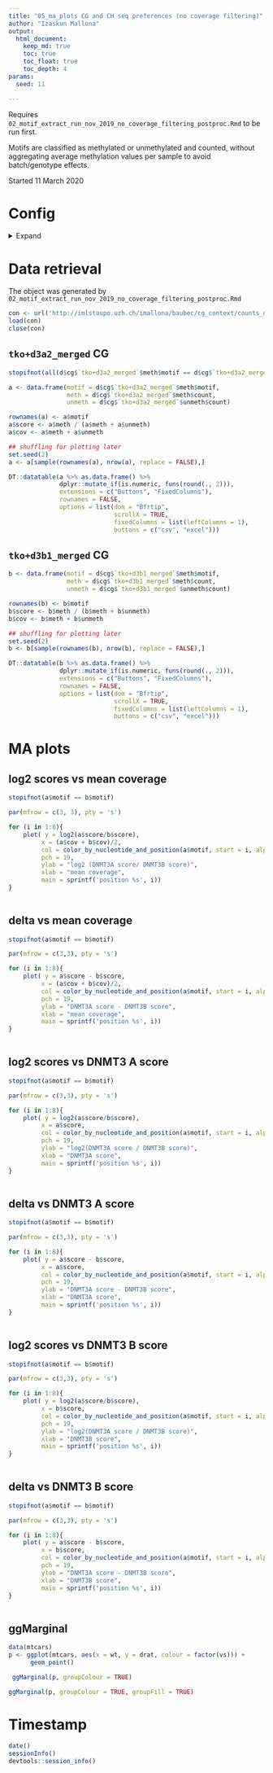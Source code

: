 ```yaml
---
title: "05_ma_plots CG and CH seq preferences (no coverage filtering)"
author: "Izaskun Mallona"
output:
  html_document:
    keep_md: true
    toc: true
    toc_float: true
    toc_depth: 4
params:
  seed: 11

---
```


Requires `02_motif_extract_run_nov_2019_no_coverage_filtering_postproc.Rmd` to be run first.

Motifs are classified as methylated or unmethylated and counted, without aggregating average methylation values per sample to avoid batch/genotype effects.

Started 11 March 2020

# Config

<details><summary>Expand</summary>

Libraries, knitr options, permutation numbers, threads.

```r
library(knitr)
library(Cairo)
library(ggplot2)
library(DT)
library(ggExtra)
```

```r
opts_chunk$set(fig.width = 5,
               fig.height = 5,
               dpi = 200,
               cache = TRUE,
               include = TRUE,
               cache.lazy = FALSE,
               warning = TRUE,
               message = TRUE)



```


```r
options(bitmapType="cairo")

```

```r

ac <- function(col, alpha=1){

  apply(sapply(col, col2rgb)/255, 2, 
                     function(x) 
                       rgb(x[1], x[2], x[3], alpha=alpha))  
}

color_by_nucleotide_and_position <- function(motifs, start, alpha){
    
    palette <- data.frame(nucleotide = c('G', 'C', 'A', 'T'),
                          color = c('#f6a318', '#2b4c9b',  '#68b42e', '#e52521'),
                          stringsAsFactors = FALSE)
    
    tmp <- data.frame(motif = as.character(motifs),
                      nucleotide = substr(as.character(motifs), start, start ))


    tmp2 <- merge(tmp, palette, by.x = 'nucleotide', by.y = 'nucleotide', all.x = TRUE)
    rownames(tmp2) <- tmp2$motif
    
    return(ac(tmp2[as.character(motifs), 'color'], alpha = alpha))  
}

color_by_nucleotide_and_position(c('ACG', 'CGT'), 1, 1)

```

</details>

# Data retrieval

The object was generated by  `02_motif_extract_run_nov_2019_no_coverage_filtering_postproc.Rmd`

```r
con <- url('http://imlstaupo.uzh.ch/imallona/baubec/cg_context/counts_nested_list.RData')
load(con)
close(con)
```

## `tko+d3a2_merged` CG

```r
stopifnot(all(d$cg$`tko+d3a2_merged`$meth$motif == d$cg$`tko+d3a2_merged`$unmeth$motif))

a <- data.frame(motif = d$cg$`tko+d3a2_merged`$meth$motif,
                meth = d$cg$`tko+d3a2_merged`$meth$count,
                unmeth = d$cg$`tko+d3a2_merged`$unmeth$count)

rownames(a) <- a$motif
a$score <- a$meth / (a$meth + a$unmeth)
a$cov <- a$meth + a$unmeth

## shuffling for plotting later
set.seed(2)
a <- a[sample(rownames(a), nrow(a), replace = FALSE),]

```


```r
DT::datatable(a %>% as.data.frame() %>% 
              dplyr::mutate_if(is.numeric, funs(round(., 2))), 
              extensions = c("Buttons", "FixedColumns"),
              rownames = FALSE, 
              options = list(dom = "Bfrtip",
                             scrollX = TRUE, 
                             fixedColumns = list(leftColumns = 1),
                             buttons = c("csv", "excel")))
```

## `tko+d3b1_merged` CG


```r
b <- data.frame(motif = d$cg$`tko+d3b1_merged`$meth$motif,
                meth = d$cg$`tko+d3b1_merged`$meth$count,
                unmeth = d$cg$`tko+d3b1_merged`$unmeth$count)

rownames(b) <- b$motif
b$score <- b$meth / (b$meth + b$unmeth)
b$cov <- b$meth + b$unmeth

## shuffling for plotting later
set.seed(2)
b <- b[sample(rownames(b), nrow(b), replace = FALSE),]
```

```r
DT::datatable(b %>% as.data.frame() %>% 
              dplyr::mutate_if(is.numeric, funs(round(., 2))), 
              extensions = c("Buttons", "FixedColumns"),
              rownames = FALSE, 
              options = list(dom = "Bfrtip",
                             scrollX = TRUE, 
                             fixedColumns = list(leftColumns = 1),
                             buttons = c("csv", "excel")))
```

# MA plots


## log2 scores vs mean coverage

```r

stopifnot(a$motif == b$motif)

par(mfrow = c(3, 3), pty = 's')

for (i in 1:8){
    plot( y = log2(a$score/b$score),
         x = (a$cov + b$cov)/2,
         col = color_by_nucleotide_and_position(a$motif, start = i, alpha = 0.5),
         pch = 19,
         ylab = "log2 (DNMT3A score/ DNMT3B score)",
         xlab = "mean coverage",
         main = sprintf('position %s', i))
}
     
```

## delta vs mean coverage


```r

stopifnot(a$motif == b$motif)

par(mfrow = c(3,3), pty = 's')

for (i in 1:8){
    plot( y = a$score - b$score,
         x = (a$cov + b$cov)/2,
         col = color_by_nucleotide_and_position(a$motif, start = i, alpha = 0.5),
         pch = 19,
         ylab = "DNMT3A score - DNMT3B score",
         xlab = "mean coverage",
         main = sprintf('position %s', i))
}
     
```

## log2 scores vs DNMT3 A score


```r

stopifnot(a$motif == b$motif)

par(mfrow = c(3,3), pty = 's')

for (i in 1:8){
    plot( y = log2(a$score/b$score),
         x = a$score,
         col = color_by_nucleotide_and_position(a$motif, start = i, alpha = 0.5),
         pch = 19,
         ylab = "log2(DNMT3A score / DNMT3B score)",
         xlab = "DNMT3A score",
         main = sprintf('position %s', i))
}
     
```

## delta vs DNMT3 A score


```r

stopifnot(a$motif == b$motif)

par(mfrow = c(3,3), pty = 's')

for (i in 1:8){
    plot( y = a$score - b$score,
         x = a$score,
         col = color_by_nucleotide_and_position(a$motif, start = i, alpha = 0.5),
         pch = 19,
         ylab = "DNMT3A score - DNMT3B score",
         xlab = "DNMT3A score",
         main = sprintf('position %s', i))
}
     
```


## log2 scores vs DNMT3 B score


```r

stopifnot(a$motif == b$motif)

par(mfrow = c(3,3), pty = 's')

for (i in 1:8){
    plot( y = log2(a$score/b$score),
         x = b$score,
         col = color_by_nucleotide_and_position(a$motif, start = i, alpha = 0.5),
         pch = 19,
         ylab = "log2(DNMT3A score / DNMT3B score)",
         xlab = "DNMT3B score",
         main = sprintf('position %s', i))
}
     
```

## delta vs DNMT3 B score


```r

stopifnot(a$motif == b$motif)

par(mfrow = c(3,3), pty = 's')

for (i in 1:8){
    plot( y = a$score - b$score,
         x = b$score,
         col = color_by_nucleotide_and_position(a$motif, start = i, alpha = 0.5),
         pch = 19,
         ylab = "DNMT3A score - DNMT3B score",
         xlab = "DNMT3B score",
         main = sprintf('position %s', i))
}
     
```

<!-- ## score quantiles DNMT3 A -->

<!-- ```{r, fig.width = 16, fig.height = 10} -->


<!-- par(mfrow = c(4,8), pty = 's') -->

<!-- for (quantile in 1:4) { -->
<!--     for (position in 1: 8) { -->
<!--         plot(y = a[a$score <]$score - b$score, -->
<!--              x = (a$cov + b$cov)/2, -->
<!--              col = color_by_nucleotide_and_position(a$motif, start = i, alpha = 0.5), -->
<!--              pch = 19, -->
<!--              ylab = "DNMT3A score - DNMT3B score", -->
<!--              xlab = "DNMT3B score", -->
<!--              main = sprintf('position %s', i)) -->

<!--         quantile(a$score[1]) -->
        
<!--     } -->
<!-- } -->

<!-- ``` -->

<!-- ## score quantiles DNMTB -->

## ggMarginal

```r
data(mtcars)
p <- ggplot(mtcars, aes(x = wt, y = drat, colour = factor(vs))) +
      geom_point()

 ggMarginal(p, groupColour = TRUE)

ggMarginal(p, groupColour = TRUE, groupFill = TRUE)
```
# Timestamp

```r
date()
sessionInfo()
devtools::session_info()

```
